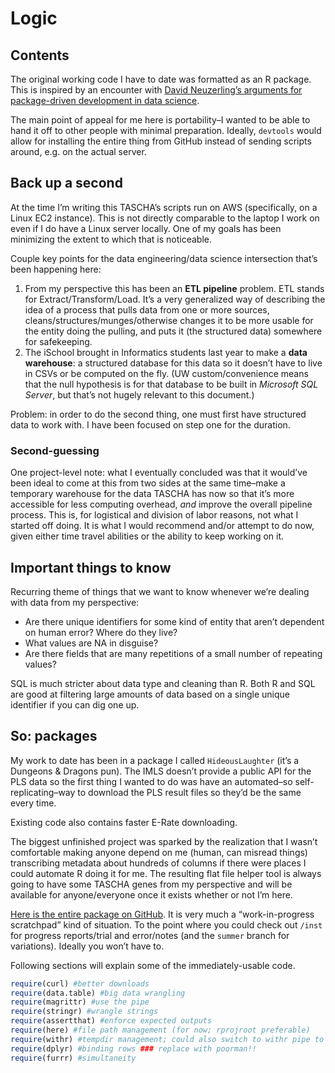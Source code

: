 # Logic

## Contents

The original working code I have to date was formatted as an R package. This is inspired by an encounter with [David Neuzerling's arguments for package-driven development in data science](https://mdneuzerling.com/post/data-science-workflows/).

The main point of appeal for me here is portability--I wanted to be able to 
hand it off to other people with minimal preparation. Ideally, `devtools` would allow for installing the entire thing from GitHub instead of sending scripts around, e.g. on the actual server. 

## Back up a second

At the time I'm writing this TASCHA's scripts run on AWS (specifically, on a Linux EC2 instance). This is not directly comparable to the laptop I work on even if I do have a Linux server locally. One of my goals has been minimizing the extent to which that is noticeable.

Couple key points for the data engineering/data science intersection that's been happening here:

1. From my perspective this has been an **ETL pipeline** problem. ETL stands for Extract/Transform/Load. It's a very generalized way of describing the idea of a process that pulls data from one or more sources, cleans/structures/munges/otherwise changes it to be more usable for the entity doing the pulling, and puts it (the structured data) somewhere for safekeeping. 
2. The iSchool brought in Informatics students last year to make a **data warehouse**: a structured database for this data so it doesn't have to live in CSVs or be computed on the fly. (UW custom/convenience means that the null hypothesis is for that database to be built in *Microsoft SQL Server*, but that's not hugely relevant to this document.) 

Problem: in order to do the second thing, one must first have structured data to work with. I have been focused on step one for the duration.

### Second-guessing 

One project-level note: what I eventually concluded was that it would've been ideal to come at this from two sides at the same time--make a temporary warehouse for the data TASCHA has now so that it's more accessible for less computing overhead, *and* improve the overall pipeline process. This is, for logistical and division of labor reasons, not what I started off doing. It is what I would recommend and/or attempt to do now, given either time travel abilities or the ability to keep working on it.

## Important things to know

Recurring theme of things that we want to know whenever we're dealing with data from my perspective:

- Are there unique identifiers for some kind of entity that aren't dependent on human error? Where do they live?
- What values are NA in disguise?
- Are there fields that are many repetitions of a small number of repeating values? 

SQL is much stricter about data type and cleaning than R. Both R and SQL are good at filtering large amounts of data based on a single unique identifier if you can dig one up.

## So: packages

My work to date has been in a package I called `HideousLaughter` (it's a Dungeons & Dragons pun). The IMLS doesn't provide a public API for the PLS data so the first thing I wanted to do was have an automated--so self-replicating--way to download the PLS result files so they'd be the same every time.

Existing code also contains faster E-Rate downloading. 

The biggest unfinished project was sparked by the realization that I wasn't comfortable making anyone depend on me (human, can misread things) transcribing metadata about hundreds of columns if there were places I could automate R doing it for me. The resulting flat file helper tool is always going to have some TASCHA genes from my perspective and will be available for anyone/everyone once it exists whether or not I'm here.

[Here is the entire package on GitHub](https://github.com/cyrusae/HideousLaughter). It is very much a "work-in-progress scratchpad" kind of situation. To the point where you could check out `/inst` for progress reports/trial and error/notes (and the `summer` branch for variations). Ideally you won't have to.

Following sections will explain some of the immediately-usable code.

```r
require(curl) #better downloads
require(data.table) #big data wrangling
require(magrittr) #use the pipe
require(stringr) #wrangle strings
require(assertthat) #enforce expected outputs
require(here) #file path management (for now; rprojroot preferable)
require(withr) #tempdir management; could also switch to withr pipe to reduce dependencies, though.
require(dplyr) #binding rows ### replace with poorman!!
require(furrr) #simultaneity
```

